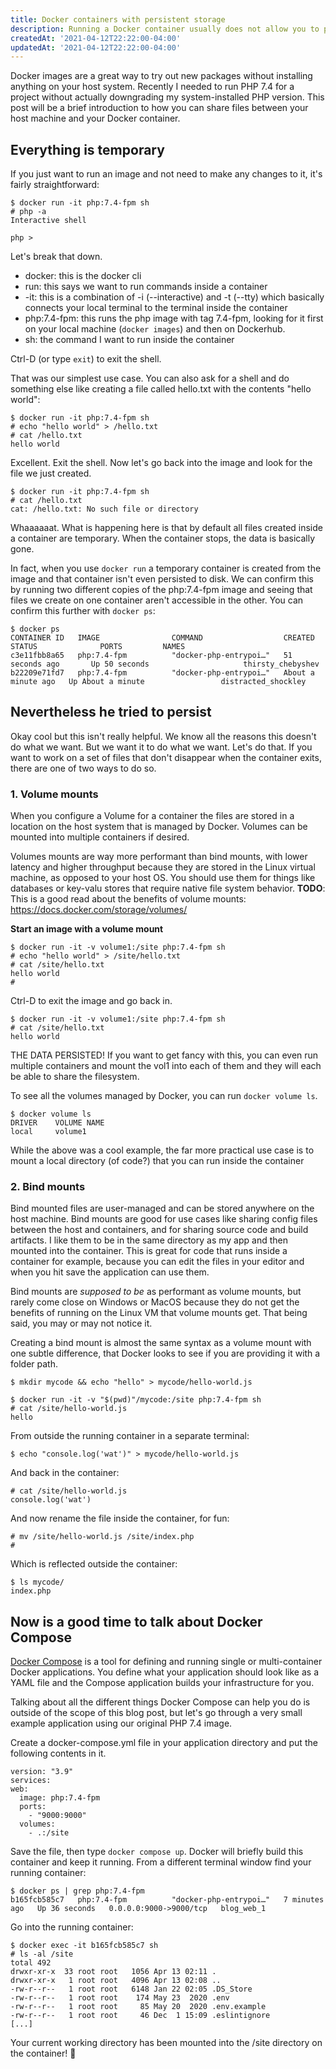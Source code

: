 ```yaml
---
title: Docker containers with persistent storage
description: Running a Docker container usually does not allow you to persist any configs or other files. Let's look at a few ways to make this more useful.
createdAt: '2021-04-12T22:22:00-04:00'
updatedAt: '2021-04-12T22:22:00-04:00'
---
```


Docker images are a great way to try out new packages without installing anything on your host system. Recently I needed to run PHP 7.4 for a project without actually downgrading my system-installed PHP version. This post will be a brief introduction to how you can share files between your host machine and your Docker container.

## Everything is temporary

If you just want to run an image and not need to make any changes to it, it's fairly straightforward:

    $ docker run -it php:7.4-fpm sh
    # php -a
    Interactive shell

    php >

Let's break that down.

* docker: this is the docker cli
* run: this says we want to run commands inside a container
* -it: this is a combination of -i (--interactive) and -t (--tty) which basically connects your local terminal to the terminal inside the container
* php:7.4-fpm: this runs the php image with tag 7.4-fpm, looking for it first on your local machine (`docker images`) and then on Dockerhub.
* sh: the command I want to run inside the container

Ctrl-D (or type `exit`) to exit the shell.

That was our simplest use case. You can also ask for a shell and do something else like creating a file called hello.txt with the contents "hello world":

    $ docker run -it php:7.4-fpm sh
    # echo "hello world" > /hello.txt
    # cat /hello.txt
    hello world

Excellent. Exit the shell. Now let's go back into the image and look for the file we just created.

    $ docker run -it php:7.4-fpm sh
    # cat /hello.txt
    cat: /hello.txt: No such file or directory

Whaaaaaat. What is happening here is that by default all files created inside a container are temporary. When the container stops, the data is basically gone.

In fact, when you use `docker run` a temporary container is created from the image and that container isn't even persisted to disk. We can confirm this by running two different copies of the php:7.4-fpm image and seeing that files we create on one container aren't accessible in the other. You can confirm this further with `docker ps`:

    $ docker ps
    CONTAINER ID   IMAGE                COMMAND                  CREATED              STATUS              PORTS         NAMES
    c3e11fbb8a65   php:7.4-fpm          "docker-php-entrypoi…"   51 seconds ago       Up 50 seconds                     thirsty_chebyshev
    b22209e71fd7   php:7.4-fpm          "docker-php-entrypoi…"   About a minute ago   Up About a minute                 distracted_shockley

## Nevertheless he tried to persist

Okay cool but this isn't really helpful. We know all the reasons this doesn't do what we want. But we want it to do what we want. Let's do that. If you want to work on a set of files that don't disappear when the container exits, there are one of two ways to do so.

### 1. Volume mounts

When you configure a Volume for a container the files are stored in a location on the host system that is managed by Docker. Volumes can be mounted into multiple containers if desired.

Volumes mounts are way more performant than bind mounts, with lower latency and higher throughput because they are stored in the Linux virtual machine, as opposed to your host OS. You should use them for things like databases or key-valu stores that require native file system behavior. **TODO**: This is a good read about the benefits of volume mounts: https://docs.docker.com/storage/volumes/

**Start an image with a volume mount**

    $ docker run -it -v volume1:/site php:7.4-fpm sh
    # echo "hello world" > /site/hello.txt
    # cat /site/hello.txt
    hello world
    #

Ctrl-D to exit the image and go back in.

    $ docker run -it -v volume1:/site php:7.4-fpm sh
    # cat /site/hello.txt
    hello world

THE DATA PERSISTED! If you want to get fancy with this, you can even run multiple containers and mount the vol1 into each of them and they will each be able to share the filesystem.

To see all the volumes managed by Docker, you can run `docker volume ls`.

    $ docker volume ls
    DRIVER    VOLUME NAME
    local     volume1

While the above was a cool example, the far more practical use case is to mount a local directory (of code?) that you can run inside the container

### 2. Bind mounts

Bind mounted files are user-managed and can be stored anywhere on the host machine.  Bind mounts are good for use cases like sharing config files between the host and containers, and for sharing source code and build artifacts. I like them to be in the same directory as my app and then mounted into the container. This is great for code that runs inside a container for example, because you can edit the files in your editor and when you hit save the application can use them.

Bind mounts are _supposed to be_ as performant as volume mounts, but rarely come close on Windows or MacOS because they do not get the benefits of running on the Linux VM that volume mounts get. That being said, you may or may not notice it.

Creating a bind mount is almost the same syntax as a volume mount with one subtle difference, that Docker looks to see if you are providing it with a folder path.

    $ mkdir mycode && echo "hello" > mycode/hello-world.js

    $ docker run -it -v "$(pwd)"/mycode:/site php:7.4-fpm sh
    # cat /site/hello-world.js
    hello

From outside the running container in a separate terminal:

    $ echo "console.log('wat')" > mycode/hello-world.js

And back in the container:

    # cat /site/hello-world.js
    console.log('wat')

And now rename the file inside the container, for fun:

    # mv /site/hello-world.js /site/index.php
    #

Which is reflected outside the container:

    $ ls mycode/
    index.php

## Now is a good time to talk about Docker Compose

[Docker Compose](https://docs.docker.com/compose/) is a tool for defining and running single or multi-container Docker applications. You define what your application should look like as a YAML file and the Compose application builds your infrastructure for you.

Talking about all the different things Docker Compose can help you do is outside of the scope of this blog post, but let's go through a very small example application using our original PHP 7.4 image.

Create a docker-compose.yml file in your application directory and put the following contents in it.

    version: "3.9"
    services:
    web:
      image: php:7.4-fpm
      ports:
        - "9000:9000"
      volumes:
        - .:/site

Save the file, then type `docker compose up`. Docker will briefly build this container and keep it running. From a different terminal window find your running container:

    $ docker ps | grep php:7.4-fpm
    b165fcb585c7   php:7.4-fpm          "docker-php-entrypoi…"   7 minutes ago   Up 36 seconds   0.0.0.0:9000->9000/tcp   blog_web_1

Go into the running container:

    $ docker exec -it b165fcb585c7 sh
    # ls -al /site
    total 492
    drwxr-xr-x  33 root root   1056 Apr 13 02:11 .
    drwxr-xr-x   1 root root   4096 Apr 13 02:08 ..
    -rw-r--r--   1 root root   6148 Jan 22 02:05 .DS_Store
    -rw-r--r--   1 root root    174 May 23  2020 .env
    -rw-r--r--   1 root root     85 May 20  2020 .env.example
    -rw-r--r--   1 root root     46 Dec  1 15:09 .eslintignore
    [...]

Your current working directory has been mounted into the /site directory on the container! 🎇

